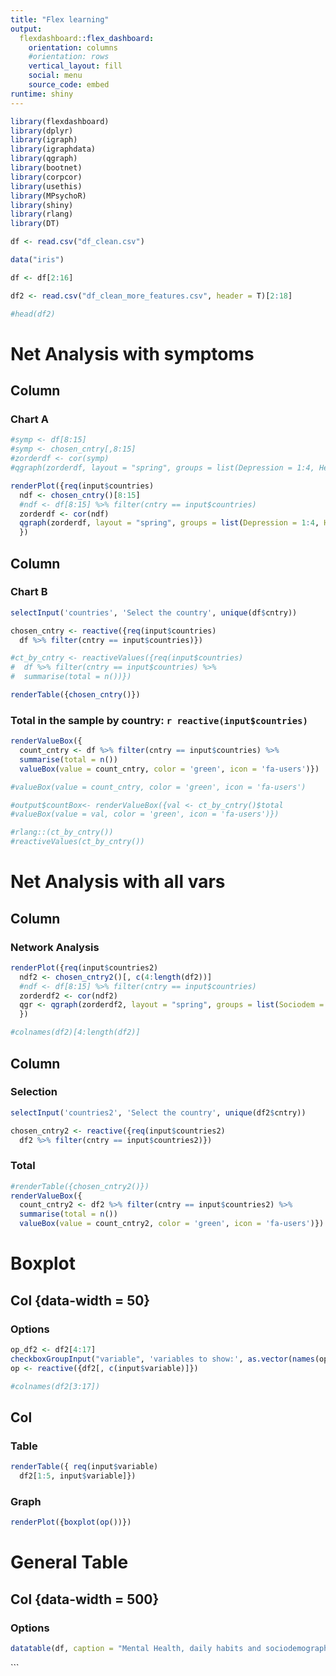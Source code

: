 ```yaml
---
title: "Flex learning"
output: 
  flexdashboard::flex_dashboard:
    orientation: columns
    #orientation: rows
    vertical_layout: fill
    social: menu
    source_code: embed
runtime: shiny
---
```


```r
library(flexdashboard)
library(dplyr)
library(igraph)
library(igraphdata)
library(qgraph)
library(bootnet)
library(corpcor)
library(usethis)
library(MPsychoR)
library(shiny)
library(rlang)
library(DT)

```

```r
df <- read.csv("df_clean.csv")

data("iris")

df <- df[2:16]

df2 <- read.csv("df_clean_more_features.csv", header = T)[2:18]

#head(df2)


```


Net Analysis with symptoms
==========================

Column {data-width=650}
-----------------------------------------------------------------------

### Chart A

```r

#symp <- df[8:15]
#symp <- chosen_cntry[,8:15]
#zorderdf <- cor(symp)
#qgraph(zorderdf, layout = "spring", groups = list(Depression = 1:4, Healthy_elements = 7:8, Unhealthy_elements = 5:6), color = c("darkgrey", "lightblue", "darkred"), nodeNames = colnames(zorderdf))

renderPlot({req(input$countries)
  ndf <- chosen_cntry()[8:15]
  #ndf <- df[8:15] %>% filter(cntry == input$countries)
  zorderdf <- cor(ndf)
  qgraph(zorderdf, layout = "spring", groups = list(Depression = 1:4, Healthy_elements = 7:8, Unhealthy_elements = 5:6), color = c("darkgrey", "lightblue", "darkred"), nodeNames = colnames(zorderdf))
  })

```



Column {data-width=350}
-----------------------------------------------------------------------

### Chart B


```r
selectInput('countries', 'Select the country', unique(df$cntry))

chosen_cntry <- reactive({req(input$countries)
  df %>% filter(cntry == input$countries)})

#ct_by_cntry <- reactiveValues({req(input$countries)
#  df %>% filter(cntry == input$countries) %>%
#  summarise(total = n())})

renderTable({chosen_cntry()})
```

### Total in the sample by country: `r reactive(input$countries)` 

```r

renderValueBox({
  count_cntry <- df %>% filter(cntry == input$countries) %>%
  summarise(total = n())
  valueBox(value = count_cntry, color = 'green', icon = 'fa-users')})

#valueBox(value = count_cntry, color = 'green', icon = 'fa-users')

#output$countBox<- renderValueBox({val <- ct_by_cntry()$total
#valueBox(value = val, color = 'green', icon = 'fa-users')})

#rlang::(ct_by_cntry())
#reactiveValues(ct_by_cntry())

```

Net Analysis with all vars
============

Column {data-width=700}
-----------------------------------------------------------------------
### Network Analysis
```r
renderPlot({req(input$countries2)
  ndf2 <- chosen_cntry2()[, c(4:length(df2))]
  #ndf <- df[8:15] %>% filter(cntry == input$countries)
  zorderdf2 <- cor(ndf2)
  qgr <- qgraph(zorderdf2, layout = "spring", groups = list(Sociodem = 1:2, Health_issues = 3:4, Depression = 5:10, Healthy_elements = 13:14, Unhealthy_elements = 11:12), color = c("grey", "red", "darkblue", "darkgreen", "darkred"), nodeNames = colnames(zorderdf2))
  })

#colnames(df2)[4:length(df2)]
```


Column {data-width=50}
-----------------------------------------------------------------------

### Selection
```r
selectInput('countries2', 'Select the country', unique(df2$cntry))

chosen_cntry2 <- reactive({req(input$countries2)
  df2 %>% filter(cntry == input$countries2)})
```

### Total
```r
#renderTable({chosen_cntry2()})
renderValueBox({
  count_cntry2 <- df2 %>% filter(cntry == input$countries2) %>%
  summarise(total = n())
  valueBox(value = count_cntry2, color = 'green', icon = 'fa-users')})
```



Boxplot
========

Col {data-width = 50}
-----------------------

### Options 
```r
op_df2 <- df2[4:17]
checkboxGroupInput("variable", 'variables to show:', as.vector(names(op_df2)), selected = names(op_df2)[1])
op <- reactive({df2[, c(input$variable)]})

#colnames(df2[3:17])
```

Col
--------------------------------------

### Table
```r
renderTable({ req(input$variable)
  df2[1:5, input$variable]})
```



### Graph

```r
renderPlot({boxplot(op())})

```

General Table
========

Col {data-width = 500}
-----------------------

### Options 
```r
datatable(df, caption = "Mental Health, daily habits and sociodemographics",rownames = T ,filter = 'top', options = list(pageLength = 10))
```


```
